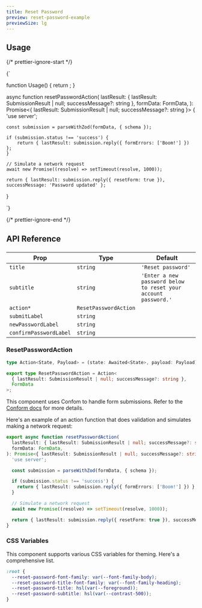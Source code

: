 ```yaml
---
title: Reset Password
preview: reset-password-example
previewSize: lg
---
```


## Usage

{/* prettier-ignore-start */}

<CodeBlock lang="ts">{`


function Usage() {
    return <ResetPassword action={resetPasswordAction} />;
}

async function resetPasswordAction(
    lastResult: { lastResult: SubmissionResult | null; successMessage?: string },
        formData: FormData,
    ): Promise<{ lastResult: SubmissionResult | null; successMessage?: string }> {
    'use server';

    const submission = parseWithZod(formData, { schema });

    if (submission.status !== 'success') {
        return { lastResult: submission.reply({ formErrors: ['Boom!'] }) };
    }

    // Simulate a network request
    await new Promise((resolve) => setTimeout(resolve, 1000));

    return { lastResult: submission.reply({ resetForm: true }), successMessage: 'Password updated' };
}

`}
</CodeBlock>

{/* prettier-ignore-end */}

## API Reference

###

| Prop                   | Type                                                                     | Default                                                        |
| ---------------------- | ------------------------------------------------------------------------ | -------------------------------------------------------------- |
| `title`                | `string`                                                                 | `'Reset password'`                                             |
| `subtitle`             | `string`                                                                 | `'Enter a new password below to reset your account password.'` |
| `action*`              | `ResetPasswordAction` <Tooltip content="See ResetPasswordAction below"/> |                                                                |
| `submitLabel`          | `string`                                                                 |                                                                |
| `newPasswordLabel`     | `string`                                                                 |                                                                |
| `confirmPasswordLabel` | `string`                                                                 |                                                                |

### ResetPasswordAction

```ts
type Action<State, Payload> = (state: Awaited<State>, payload: Payload) => State | Promise<State>;

export type ResetPasswordAction = Action<
  { lastResult: SubmissionResult | null; successMessage?: string },
  FormData
>;
```

This component uses Confom to handle form submissions. Refer to the [Conform docs](https://conform.guide/) for more details.

Here's an example of an action function that does validation and simulates making a network request:

```ts
export async function resetPasswordAction(
  lastResult: { lastResult: SubmissionResult | null; successMessage?: string },
  formData: FormData,
): Promise<{ lastResult: SubmissionResult | null; successMessage?: string }> {
  'use server';

  const submission = parseWithZod(formData, { schema });

  if (submission.status !== 'success') {
    return { lastResult: submission.reply({ formErrors: ['Boom!'] }) };
  }

  // Simulate a network request
  await new Promise((resolve) => setTimeout(resolve, 1000));

  return { lastResult: submission.reply({ resetForm: true }), successMessage: 'Password updated' };
}
```

### CSS Variables

This component supports various CSS variables for theming. Here's a comprehensive list.

```css
:root {
  --reset-password-font-family: var(--font-family-body);
  --reset-password-title-font-family: var(--font-family-heading);
  --reset-password-title: hsl(var(--foreground));
  --reset-password-subtitle: hsl(var(--contrast-500));
}
```
